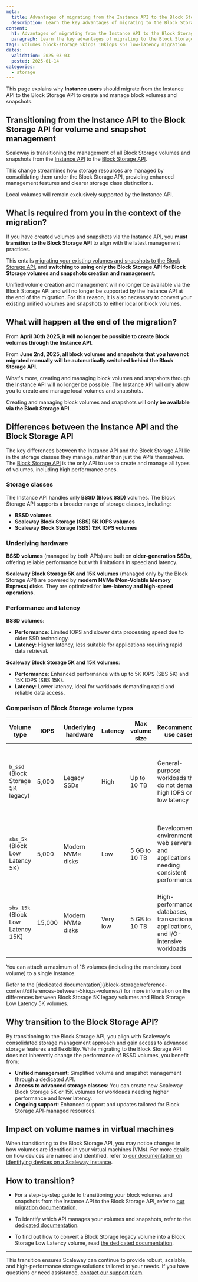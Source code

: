 ```yaml
---
meta:
  title: Advantages of migrating from the Instance API to the Block Storage API for managing block volumes and snapshots
  description: Learn the key advantages of migrating to the Block Storage API for managing your Block Storage volumes and snapshots.
content:
  h1: Advantages of migrating from the Instance API to the Block Storage API for managing block volumes and snapshots
  paragraph: Learn the key advantages of migrating to the Block Storage API for managing your Block Storage volumes and snapshots.
tags: volumes block-storage 5kiops 10kiops sbs low-latency migration
dates:
  validation: 2025-03-03
  posted: 2025-01-14
categories:
  - storage
---
```


This page explains why **Instance users** should migrate from the Instance API to the Block Storage API to create and manage block volumes and snapshots.

<Macro id="block-storage-no-migration-for-k8s" />

## Transitioning from the Instance API to the Block Storage API for volume and snapshot management

Scaleway is transitioning the management of all Block Storage volumes and snapshots from the [Instance API](https://www.scaleway.com/en/developers/api/instance/) to the [Block Storage API](https://www.scaleway.com/en/developers/api/block/).

This change streamlines how storage resources are managed by consolidating them under the Block Storage API, providing enhanced management features and clearer storage class distinctions.

Local volumes will remain exclusively supported by the Instance API.

## What is required from you in the context of the migration?

If you have created volumes and snapshots via the Instance API, you **must transition to the Block Storage API** to align with the latest management practices.

This entails [migrating your existing volumes and snapshots to the Block Storage API](/instances/how-to/migrate-volumes-snapshots-to-sbs/), and **switching to using only the Block Storage API for Block Storage volumes and snapshots creation and management**.

<Message type="important">
  Unified volume creation and management will no longer be available via the Block Storage API and will no longer be supported by the Instance API at the end of the migration. For this reason, it is also necessary to convert your existing unified volumes and snapshots to either local or block volumes.
</Message>

## What will happen at the end of the migration?

From **April 30th 2025, it will no longer be possible to create Block volumes through the Instance API**.

From **June 2nd, 2025, all block volumes and snapshots that you have not migrated manually will be automatically switched behind the Block Storage API**.

What's more, creating and managing block volumes and snapshots through the Instance API will no longer be possible. The Instance API will only allow you to create and manage local volumes and snapshots.

Creating and managing block volumes and snapshots will **only be available via the Block Storage API**.

## Differences between the Instance API and the Block Storage API

The key differences between the Instance API and the Block Storage API lie in the storage classes they manage, rather than just the APIs themselves. The [Block Storage API](https://www.scaleway.com/en/developers/api/block/) is the only API to use to create and manage all types of volumes, including high performance ones.

### Storage classes

The Instance API handles only **BSSD (Block SSD)** volumes.
The Block Storage API supports a broader range of storage classes, including:

  - **BSSD volumes**
  - **Scaleway Block Storage (SBS) 5K IOPS volumes**
  - **Scaleway Block Storage (SBS) 15K IOPS volumes**

### Underlying hardware

**BSSD volumes** (managed by both APIs) are built on **older-generation SSDs**, offering reliable performance but with limitations in speed and latency.

**Scaleway Block Storage 5K and 15K volumes** (managed only by the Block Storage API) are powered by **modern NVMe (Non-Volatile Memory Express) disks**. They are optimized for **low-latency and high-speed operations**.

### Performance and latency

**BSSD volumes**:

  - **Performance**: Limited IOPS and slower data processing speed due to older SSD technology.
  - **Latency**: Higher latency, less suitable for applications requiring rapid data retrieval.

**Scaleway Block Storage 5K and 15K volumes**:

  - **Performance**: Enhanced performance with up to 5K IOPS (SBS 5K) and 15K IOPS (SBS 15K).
  - **Latency**: Lower latency, ideal for workloads demanding rapid and reliable data access.

### Comparison of Block Storage volume types

| Volume type                   | IOPS | Underlying hardware         | Latency         | Max volume size | Recommended use cases | Availability & resilience |
|-----------------------------------|----------|--------------------------------|---------------------|----------------------|-------------------------|----------------------------|
| `b_ssd` (Block Storage 5K legacy) | 5,000    | Legacy SSDs                    | High              | Up to 10 TB          | General-purpose workloads that do not demand high IOPS or low latency | Data is replicated three times across multiple disks for high availability and integrity |
| `sbs_5k` (Block Low Latency 5K)   | 5,000    | Modern NVMe disks               | Low                 | 5 GB to 10 TB        | Development environments, web servers, and applications needing consistent performance | 99.99% SLA, triple-replicated data to safeguard against hardware failures |
| `sbs_15k` (Block Low Latency 15K) | 15,000   | Modern NVMe disks               | Very low           | 5 GB to 10 TB        | High-performance databases, transactional applications, and I/O-intensive workloads | 99.99% SLA, triple-replicated data to safeguard against hardware failures |

You can attach a maximum of 16 volumes (including the mandatory boot volume) to a single Instance.

<Message type="tip">
  Refer to the [dedicated documentation](/block-storage/reference-content/differences-between-5kiops-volumes/) for more information on the differences between Block Storage 5K legacy volumes and Block Storage Low Latency 5K volumes.
</Message>

## Why transition to the Block Storage API?

By transitioning to the Block Storage API, you align with Scaleway's consolidated storage management approach and gain access to advanced storage features and flexibility. While migrating to the Block Storage API does not inherently change the performance of BSSD volumes, you benefit from:

- **Unified management**: Simplified volume and snapshot management through a dedicated API.
- **Access to advanced storage classes**: You can create new Scaleway Block Storage 5K or 15K volumes for workloads needing higher performance and lower latency.
- **Ongoing support**: Enhanced support and updates tailored for Block Storage API-managed resources.

## Impact on volume names in virtual machines

When transitioning to the Block Storage API, you may notice changes in how volumes are identified in your virtual machines (VMs). For more details on how devices are named and identified, refer to [our documentation on identifying devices on a Scaleway Instance](/instances/reference-content/identify-devices/).

## How to transition?

- For a step-by-step guide to transitioning your block volumes and snapshots from the Instance API to the Block Storage API, refer to [our migration documentation](/instances/how-to/migrate-volumes-snapshots-to-sbs/).

- To identify which API manages your volumes and snapshots, refer to the [dedicated documentation](/block-storage/api-cli/identifying-volume-snapshot-api/).

- To find out how to convert a Block Storage legacy volume into a Block Storage Low Latency volume, read [the dedicated documentation](/block-storage/faq/#how-can-i-convert-a-block-storage-legacy-volume-into-a-block-storage-low-latency-volume).

---

This transition ensures Scaleway can continue to provide robust, scalable, and high-performance storage solutions tailored to your needs. If you have questions or need assistance, [contact our support team](https://console.scaleway.com/support/tickets/create).

